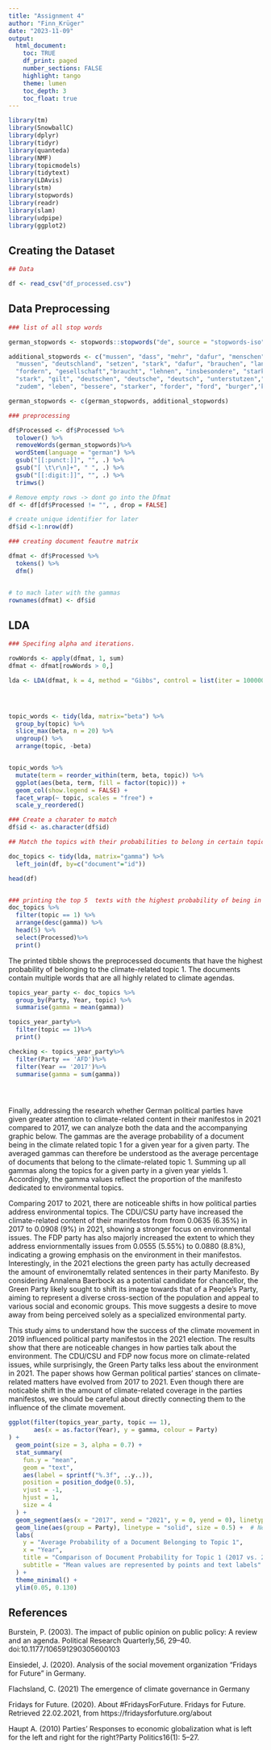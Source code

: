 ```yaml
---
title: "Assignment 4"
author: "Finn_Krüger"
date: "2023-11-09"
output: 
  html_document:
    toc: TRUE
    df_print: paged
    number_sections: FALSE
    highlight: tango
    theme: lumen
    toc_depth: 3
    toc_float: true
---
```



```r
library(tm)
library(SnowballC)
library(dplyr)
library(tidyr)
library(quanteda)
library(NMF)
library(topicmodels)
library(tidytext)
library(LDAvis)
library(stm)
library(stopwords)
library(readr)
library(slam)
library(udpipe)
library(ggplot2)


```



## Creating the Dataset

```r

## Data 

df <- read_csv("df_processed.csv")

```

## Data Preprocessing 

```r

### list of all stop words

german_stopwords <- stopwords::stopwords("de", source = "stopwords-iso")

additional_stopwords <- c("mussen", "dass", "mehr", "dafur", "menschen",
  "mussen", "deutschland", "setzen", "stark", "dafur", "brauchen", "land",  
  "fordern", "gesellschaft","braucht", "lehnen", "insbesondere", "starken", "deutlich", "gehort", "offentliche", "offentlichen", "bleib", "ziel", "starken", "starke",
  "stark", "gilt", "deutschen", "deutsche", "deutsch", "unterstutzen","fur", "fordert", "unterstutz", "gemeinsame", "gemeinsam", "schaffen",
  "zudem", "leben", "bessere", "starker", "forder", "ford", "burger",'konnen', "leisten", "uber", "buergerinnen", "moglich", "unseren", "gleichzeitig","leisten", "uber", "buergerinnen", "moglich", "unseren", "gleichzeitig", "demokraten", "linke", "prozent", "geben", "vgl", "freie",'nutzen', 'zukunft', 'fuer', 'muessen','koennen', 'ueber', 'vieler', 'sagen', 'neu', 'koenn', 'gesetz', 'sag', 'sehen', 'naechst', 'lass', 'klar', 'letzter', 'heizungsgesetz', 'fdp', 'habeck')

german_stopwords <- c(german_stopwords, additional_stopwords)

### preprocessing

df$Processed <- df$Processed %>%
  tolower() %>%
  removeWords(german_stopwords)%>%
  wordStem(language = "german") %>%
  gsub("[[:punct:]]", "", .) %>% 
  gsub("[ \t\r\n]+", " ", .) %>%
  gsub("[[:digit:]]", "", .) %>%
  trimws() 

# Remove empty rows -> dont go into the Dfmat 
df <- df[df$Processed != "", , drop = FALSE]

# create unique identifier for later   
df$id <-1:nrow(df)

```

```r


### creating document feautre matrix

dfmat <- df$Processed %>% 
  tokens() %>% 
  dfm() 


# to mach later with the gammas 
rownames(dfmat) <- df$id 

```



## LDA

```r
### Specifing alpha and iterations. 

rowWords <- apply(dfmat, 1, sum)
dfmat <- dfmat[rowWords > 0,]

lda <- LDA(dfmat, k = 4, method = "Gibbs", control = list(iter = 100000, alpha = 0.0000000000001, delta = 0.1, seed = 1))





```


```r
topic_words <- tidy(lda, matrix="beta") %>%
  group_by(topic) %>%
  slice_max(beta, n = 20) %>% 
  ungroup() %>%
  arrange(topic, -beta)


topic_words %>%
  mutate(term = reorder_within(term, beta, topic)) %>%
  ggplot(aes(beta, term, fill = factor(topic))) +
  geom_col(show.legend = FALSE) +
  facet_wrap(~ topic, scales = "free") +
  scale_y_reordered()

```



```r
### Create a charater to match 
df$id <- as.character(df$id)

## Match the topics with their probabilities to belong in certain topics

doc_topics <- tidy(lda, matrix="gamma") %>%
  left_join(df, by=c("document"="id"))

head(df)


### printing the top 5  texts with the highest probability of being in topic 9 
doc_topics %>%
  filter(topic == 1) %>%
  arrange(desc(gamma)) %>%
  head(5) %>%
  select(Processed)%>%
  print()

```
The printed tibble shows the preprocessed documents that have the highest probability of belonging to the climate-related topic 1. The documents contain multiple words that are all highly related to climate agendas. 


```r

topics_year_party <- doc_topics %>% 
  group_by(Party, Year, topic) %>%
  summarise(gamma = mean(gamma)) 

topics_year_party%>% 
  filter(topic == 1)%>% 
  print()

checking <- topics_year_party%>% 
  filter(Party == 'AFD')%>% 
  filter(Year == '2017')%>%
  summarise(gamma = sum(gamma)) 





```

Finally, addressing the research whether German political parties have given greater attention to climate-related content in their manifestos in 2021 compared to 2017, we can analyze both the data and the accompanying graphic below. The gammas are the average probability 
of a document being in the climate related topic 1 for a given year for a given party. The averaged gammas can therefore be understood as the average percentage of documents that belong to the climate-related topic 1. Summing up all gammas along the topics for a given party in a given year yields 1. Accordingly, the gamma values reflect the proportion of the manifesto dedicated to environmental topics. 

Comparing 2017 to 2021, there are noticeable shifts in how political parties address environmental topics. The CDU/CSU party have increased the climate-related content of their manifestos from from 0.0635 (6.35%) in 2017 to 0.0908 (9%) in 2021, showing a stronger focus on environmental issues. The FDP party has also majorly increased the extent to which they address enviornmentally issues from 0.0555 (5.55%) to 0.0880 (8.8%), indicating a growing emphasis on the environment in their manifestos. Interestingly, in the 2021 elections the green party has actully decreased the amount of environemtally related sentences in their party Manifesto. By considering Annalena Baerbock as a potential candidate for chancellor, the Green Party likely sought to shift its image towards that of a People's Party, aiming to represent a diverse cross-section of the population and appeal to various social and economic groups. This move suggests a desire to move away from being perceived solely as a specialized environmental party.


This study aims to understand how the success of the climate movement in 2019 influenced political party manifestos in the 2021 election. The results show that there are noticeable changes in how parties talk about the environment. The CDU/CSU and FDP now focus more on climate-related issues, while surprisingly, the Green Party talks less about the environment in 2021. The paper  shows how German political parties' stances on climate-related matters have evolved from 2017 to 2021. Even though there are noticable shift in the amount of climate-related coverage in the parties manifestos, we should be careful about directly connecting them to the influence of the climate movement.


```r


ggplot(filter(topics_year_party, topic == 1), 
       aes(x = as.factor(Year), y = gamma, colour = Party)
) +
  geom_point(size = 3, alpha = 0.7) +
  stat_summary(
    fun.y = "mean", 
    geom = "text", 
    aes(label = sprintf("%.3f", ..y..)), 
    position = position_dodge(0.5), 
    vjust = -1,
    hjust = 1,
    size = 4 
  ) +
  geom_segment(aes(x = "2017", xend = "2021", y = 0, yend = 0), linetype = "dashed") +
  geom_line(aes(group = Party), linetype = "solid", size = 0.5) +  # New line layer
  labs(
    y = "Average Probability of a Document Belonging to Topic 1",
    x = "Year",
    title = "Comparison of Document Probability for Topic 1 (2017 vs. 2021)",
    subtitle = "Mean values are represented by points and text labels"
  ) +
  theme_minimal() +
  ylim(0.05, 0.130)
```

## References

Burstein, P. (2003). The impact of public opinion on public policy: A review and an agenda. Political Research Quarterly,56, 29–40. doi:10.1177/106591290305600103

Einsiedel, J. (2020). Analysis of the social movement organization "Fridays for Future" in Germany.

Flachsland, C. (2021) The emergence of climate governance in Germany

Fridays for Future. (2020). About #FridaysForFuture. Fridays for Future. Retrieved 22.02.2021, from https://fridaysforfuture.org/about

Haupt A. (2010) Parties’ Responses to economic globalization what is left for the left and right for the right?Party Politics16(1): 5–27.
